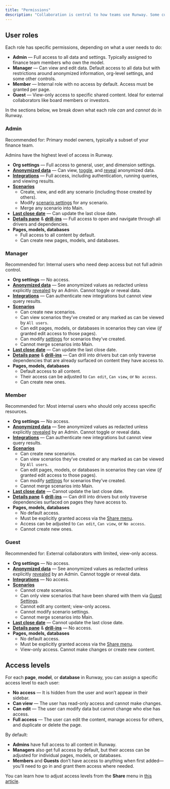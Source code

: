 ```yaml
---
title: "Permissions"
description: "Collaboration is central to how teams use Runway. Some customers give their entire company access to portions of their model, while others use Runway for external collaboration with investors and board members. To support these varied use cases, Runway offers four user roles with different levels of access."
---
```


## User roles

Each role has specific permissions, depending on what a user needs to do:

- **Admin** — Full access to all data and settings. Typically assigned to finance team members who own the model.
- **Manager** — Can view and edit data. Default access to all data but with restrictions around anonymized information, org-level settings, and some other controls.
- **Member** — Internal role with no access by default. Access must be granted per page.
- **Guest** — View-only access to specific shared content. Ideal for external collaborators like board members or investors.

In the sections below, we break down what each role _can_ and _cannot_ do in Runway.

### Admin

Recommended for: Primary model owners, typically a subset of your finance team.

Admins have the highest level of access in Runway.

- **Org settings** — Full access to general, user, and dimension settings.
- [**Anonymized data**](https://docs.runway.com/guides/sharing/data-anonymization) — Can view, [toggle](https://docs.runway.com/guides/sharing/data-anonymization#how-to-anonymize-data), and [reveal](https://docs.runway.com/guides/sharing/data-anonymization#revealing-anonymized-data-on-a-specific-page) anonymized data.
- [**Integrations**](https://docs.runway.com/integrations/intro-to-integrations) — Full access, including authentication, running queries, and viewing results.
- [**Scenarios**](https://docs.runway.com/concepts/scenarios)
  - Create, view, and edit any scenario (including those created by others).
  - Modify [scenario settings](https://docs.runway.com/concepts/scenarios#scenario-settings) for any scenario.
  - Merge any scenario into Main.
- [**Last close date**](https://docs.runway.com/concepts/last-close#last-close) — Can update the last close date.
- [**Details pane**](https://docs.runway.com/concepts/drivers/driver-details-pane#driver-details-pane) & [**drill-ins**](https://docs.runway.com/concepts/drivers/drill-ins#drill-ins) — Full access to open and navigate through all drivers and dependencies.
- **Pages, models, databases**
  - Full access to all content by default.
  - Can create new pages, models, and databases.

### Manager

Recommended for: Internal users who need deep access but not full admin control.

- **Org settings** — No access.
- [**Anonymized data**](https://docs.runway.com/guides/sharing/data-anonymization) — See anonymized values as redacted unless explicitly [revealed](https://docs.runway.com/guides/sharing/data-anonymization#revealing-anonymized-data-on-a-specific-page) by an Admin. Cannot toggle or reveal data.
- [**Integrations**](https://docs.runway.com/integrations/intro-to-integrations) — Can authenticate new integrations but cannot view query results.
- [**Scenarios**](https://docs.runway.com/concepts/scenarios)
  - Can create new scenarios.
  - Can view scenarios they’ve created or any marked as can be viewed by `All users`.
  - Can edit pages, models, or databases in scenarios they can view (_if_ granted edit access to those pages).
  - Can modify [settings](https://docs.runway.com/concepts/scenarios#scenario-settings) for scenarios they’ve created.
  - Cannot merge scenarios into Main.
- [**Last close date**](https://docs.runway.com/concepts/last-close#last-close) — Can update the last close date.
- [**Details pane**](https://docs.runway.com/concepts/drivers/driver-details-pane#driver-details-pane) & [**drill-ins**](https://docs.runway.com/concepts/drivers/drill-ins#drill-ins) — Can drill into drivers but can only traverse dependencies that are already surfaced on content they have access to.
- **Pages, models, databases**
  - Default access to all content.
  - Their access can be adjusted to `Can edit`, `Can view`, or `No access`.
  - Can create new ones.

### Member

Recommended for: Most internal users who should only access specific resources.

- **Org settings** — No access.
- [**Anonymized data**](https://docs.runway.com/guides/sharing/data-anonymization) — See anonymized values as redacted unless explicitly [revealed](https://docs.runway.com/guides/sharing/data-anonymization#revealing-anonymized-data-on-a-specific-page) by an Admin. Cannot toggle or reveal data.
- [**Integrations**](https://docs.runway.com/integrations/intro-to-integrations) — Can authenticate new integrations but cannot view query results.
- [**Scenarios**](https://docs.runway.com/concepts/scenarios)
  - Can create new scenarios.
  - Can view scenarios they’ve created or any marked as can be viewed by `All users`.
  - Can edit pages, models, or databases in scenarios they can view (_if_ granted edit access to those pages).
  - Can modify [settings](https://docs.runway.com/concepts/scenarios#scenario-settings) for scenarios they’ve created.
  - Cannot merge scenarios into Main.
- [**Last close date**](https://docs.runway.com/concepts/last-close#last-close) — Cannot update the last close date.
- [**Details pane**](https://docs.runway.com/concepts/drivers/driver-details-pane#driver-details-pane) & [**drill-ins**](https://docs.runway.com/concepts/drivers/drill-ins#drill-ins) — Can drill into drivers but only traverse dependencies surfaced on pages they have access to.
- **Pages, models, databases**
  - No default access.
  - Must be explicitly granted access via the [Share menu](https://docs.runway.com/guides/sharing/adding-users#adding-users-via-share-menu).
  - Access can be adjusted to `Can edit`, `Can view`, or `No access`.
  - Cannot create new ones.

### Guest

Recommended for: External collaborators with limited, view-only access.

- **Org settings** — No access.
- [**Anonymized data**](https://docs.runway.com/guides/sharing/data-anonymization) — See anonymized values as redacted unless explicitly [revealed](https://docs.runway.com/guides/sharing/data-anonymization#revealing-anonymized-data-on-a-specific-page) by an Admin. Cannot toggle or reveal data.
- [**Integrations**](https://docs.runway.com/integrations/intro-to-integrations) — No access.
- [**Scenarios**](https://docs.runway.com/concepts/scenarios)
  - Cannot create scenarios.
  - Can only view scenarios that have been shared with them via [Guest Settings](https://docs.runway.com/guides/sharing/adding-users#step-3%3A-manage-scenario-access-for-guests).
  - Cannot edit any content; view-only access.
  - Cannot modify scenario settings.
  - Cannot merge scenarios into Main.
- [**Last close date**](https://docs.runway.com/concepts/last-close#last-close) — Cannot update the last close date.
- [**Details pane**](https://docs.runway.com/concepts/drivers/driver-details-pane#driver-details-pane) & [**drill-ins**](https://docs.runway.com/concepts/drivers/drill-ins#drill-ins) — No access.
- **Pages, models, databases**
  - No default access.
  - Must be explicitly granted access via the [Share menu](https://docs.runway.com/guides/sharing/adding-users#adding-users-via-share-menu).
  - View-only access. Cannot make changes or create new content.

## Access levels

For each **page**, **model**, or **database** in Runway, you can assign a specific access level to each user:

- **No access** — It is hidden from the user and won’t appear in their sidebar.
- **Can view** — The user has read-only access and cannot make changes.
- **Can edit** — The user can modify data but cannot change who else has access.
- **Full access** — The user can edit the content, manage access for others, and duplicate or delete the page.

By default:

- **Admins** have full access to all content in Runway.
- **Managers** also get full access by default, but their access can be adjusted for individual pages, models, or databases.
- **Members** and **Guests** don’t have access to anything when first added—you’ll need to go in and grant them access where needed.

You can learn how to adjust access levels from the **Share** menu in [this article](https://docs.runway.com/guides/sharing/adding-users#adding-users-via-share-menu).